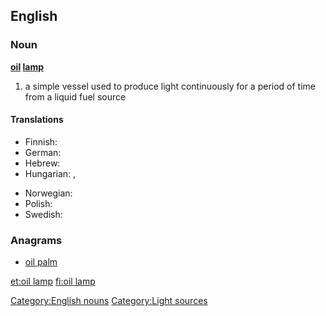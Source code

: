 ==English==
{{wikipedia|oil lamp}}

===Noun===
'''[[oil]] [[lamp]]'''

# a simple vessel used to produce light continuously for a period of time from a liquid fuel source

====Translations====
{{trans-top|a simple vessel used to produce light}}
* Finnish: {{t-|fi|öljylamppu}}
* German: {{t-|de|Öllampe}}
* Hebrew: {{t|he|עששית|tr=ashashit|sc=Hebr}}
* Hungarian: {{t-|hu|olajlámpa}}, {{t-|hu|petróleumlámpa}}
{{trans-mid}}
* Norwegian: {{t-|no|oljelampe}}
* Polish: {{t|pl|kaganek|m}}
* Swedish: {{t-|sv|oljelampa}}
{{trans-bottom}}

===Anagrams===
* [[oil palm#English|oil palm]]

[[Category:English nouns]]
[[Category:Light sources]]

[[et:oil lamp]]
[[fi:oil lamp]]